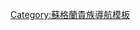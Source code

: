 {{Navbox
|name  = 卡梅倫的費爾法克斯勳爵
|title = [[卡梅倫的費爾法克斯勳爵]]
|state = {{{state|autocollapse}}}
|style = wide
|bodyclass = hlist

|list1 =
* [[第一代卡梅伦的费尔法克斯勋爵托马斯·费尔法克斯|第一代勳爵托馬斯·費爾法克斯]]（1627年－1640年）
* [[费迪南多·费尔法克斯|第二代勳爵費迪南多·費爾法克斯]]（1640年－1648年）
* [[托马斯·费尔法克斯|第三代勳爵托馬斯·費爾法克斯]]（1648年－1671年）
* {{link-en|第四代卡梅倫的費爾法克斯勳爵亨利·費爾法克斯|Henry Fairfax, 4th Lord Fairfax of Cameron|第四代勳爵亨利·費爾法克斯}}（1671年－1688年）
* [[第五代卡梅伦的费尔法克斯勋爵托马斯·费尔法克斯|第五代勳爵托馬斯·費爾法克斯]]（1688年－1710年）
* {{link-en|第六代卡梅倫的費爾法克斯勳爵托馬斯·費爾法克斯|Thomas Fairfax, 6th Lord Fairfax of Cameron|第六代勳爵托馬斯·費爾法克斯}}（1710年－1781年）
* {{link-en|第七代卡梅倫的費爾法克斯勳爵羅伯特·費爾法克斯|Robert Fairfax, 7th Lord Fairfax of Cameron|第七代勳爵羅伯特·費爾法克斯}}（1781年－1793年）
* {{link-en|第八代卡梅倫的費爾法克斯勳爵布萊恩·費爾法克斯|Bryan Fairfax, 8th Lord Fairfax of Cameron|第八代勳爵布萊恩·費爾法克斯}}（1793年－1802年）
* {{link-en|第九代卡梅倫的費爾法克斯勳爵托馬斯·費爾法克斯|Thomas Fairfax, 9th Lord Fairfax of Cameron|第九代勳爵托馬斯·費爾法克斯}}（1802年－1846年）
* {{link-en|查理斯·S·費爾法克斯|Charles S. Fairfax|第十代勳爵查理斯·費爾法克斯}}（1846年－1869年）
* {{link-en|第十一代卡梅倫的費爾法克斯勳爵約翰·費爾法克斯|John Fairfax, 11th Lord Fairfax of Cameron|第十一代勳爵約翰·費爾法克斯}}（1869年－1900年）
* {{link-en|第十二代卡梅倫的費爾法克斯勳爵阿爾伯特·費爾法克斯|Albert Fairfax, 12th Lord Fairfax of Cameron|第十二代勳爵阿爾伯特·費爾法克斯}}（1900年－1939年）
* {{link-en|第十三代卡梅倫的費爾法克斯勳爵托馬斯·費爾法克斯|Thomas Fairfax, 13th Lord Fairfax of Cameron|第十三代勳爵托馬斯·費爾法克斯}}（1939年－1964年）
* {{link-en|第十四代卡梅倫的費爾法克斯勳爵尼古拉斯·費爾法克斯|Nicholas Fairfax, 14th Lord Fairfax of Cameron|第十四代勳爵尼古拉斯·費爾法克斯}}（1964年至今）

}}<noinclude>
{{collapsible option}}
[[Category:蘇格蘭貴族導航模板]]
</noinclude>